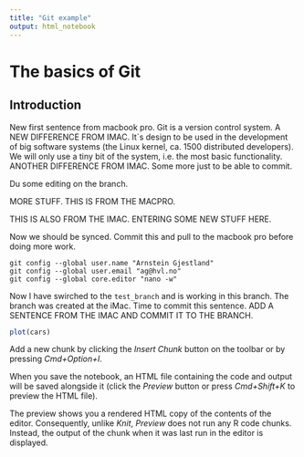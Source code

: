 ```yaml
---
title: "Git example"
output: html_notebook
---
```


# The basics of Git

## Introduction

New first sentence from macbook pro. Git is a version control system. A NEW DIFFERENCE FROM IMAC. It`s design to be used in the development of big software systems (the Linux kernel, ca. 1500 distributed developers). We will only use a tiny bit of the system, i.e. the most basic functionality. ANOTHER DIFFERENCE FROM IMAC. Some more just to be able to commit.

Du some editing on the branch.

MORE STUFF. THIS IS FROM THE MACPRO.

THIS IS ALSO FROM THE IMAC. ENTERING SOME NEW STUFF HERE.

Now we should be synced. Commit this and pull to the macbook pro before doing more work.

```
git config --global user.name "Arnstein Gjestland"
git config --global user.email "ag@hvl.no"
git config --global core.editor "nano -w"
```

Now I have swirched to the `test_branch` and is working in this branch. The branch was created at the iMac. Time to commit this sentence. ADD A SENTENCE FROM THE IMAC AND COMMIT IT TO THE BRANCH.

```r
plot(cars)
```

Add a new chunk by clicking the *Insert Chunk* button on the toolbar or by pressing *Cmd+Option+I*.

When you save the notebook, an HTML file containing the code and output will be saved alongside it (click the *Preview* button or press *Cmd+Shift+K* to preview the HTML file). 

The preview shows you a rendered HTML copy of the contents of the editor. Consequently, unlike *Knit*, *Preview* does not run any R code chunks. Instead, the output of the chunk when it was last run in the editor is displayed.


